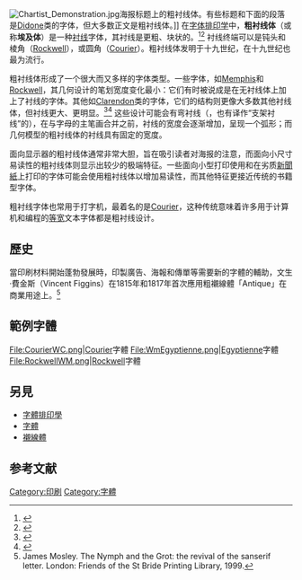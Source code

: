 [[File:Chartist_Demonstration.jpg|thumb]]海报标题上的粗衬线体。有些标题和下面的段落是[[Didone_(typography)|Didone]]类的字体，但大多数正文是粗衬线体。]]
在[[字体排印学|字体排印学]]中，'''粗衬线体'''（或称'''埃及体'''）是一种[[衬线体|衬线]]字体，其衬线是更粗、块状的。<ref name="Gray Slab-serif type design in England 1815-1845">{{cite journal|last1=Gray|first1=Nicolete|authorlink1=Nicolete Gray|title=Slab-serif type design in England 1815-1845|journal=Journal of the Printing Historical Society|date=1980|volume=15|pages=1–35}}</ref><ref name="Twyman">{{cite journal|last1=Twyman|first1=Michael|title=The Bold Idea: The Use of Bold-looking Types in the Nineteenth Century|journal=Journal of the Printing Historical Society|volume=22|issue=107-143}}</ref> 衬线终端可以是钝头和棱角（[[Rockwell_(typeface)|Rockwell]]），或圆角（[[Courier|Courier]]）。粗衬线体发明于十九世纪，在十九世纪也最为流行。

粗衬线体形成了一个很大而又多样的字体类型。一些字体，如[[Memphis_(typeface)|Memphis]]和[[Rockwell_(typeface)|Rockwell]]，其几何设计的笔划宽度变化最小：它们有时被说成是在无衬线体上加上了衬线的字体。其他如[[Clarendon_(typeface)|Clarendon]]类的字体，它们的结构则更像大多数其他衬线体，但衬线更大、更明显。<ref name="Sentinel: historical background">{{cite web|title=Sentinel: historical background|url=http://www.typography.com/fonts/sentinel/history/|publisher=Hoefler & Frere-Jones|accessdate=15 July 2015}}</ref><ref name="Know your type: Clarendon">{{cite web|last1=Challand|first1=Skylar|title=Know your type: Clarendon|url=http://idsgn.org/posts/know-your-type-clarendon/|publisher=IDSGN|accessdate=13 August 2015}}</ref> 这些设计可能会有弯衬线（{{lang|en|bracketed serif}}，也有译作“支架衬线”的），在与字母的主笔画合并之前，衬线的宽度会逐渐增加，呈现一个弧形；而几何模型的粗衬线体的衬线具有固定的宽度。

面向显示器的粗衬线体通常非常大胆，旨在吸引读者对海报的注意，而面向小尺寸易读性的粗衬线体则显示出较少的极端特征。一些面向小型打印使用和在劣质[[新聞紙|新聞紙]]上打印的字体可能会使用粗衬线体以增加易读性，而其他特征更接近传统的书籍型字体。

粗衬线字体也常用于打字机，最着名的是[[Courier|Courier]]，这种传统意味着许多用于计算机和编程的[[等宽字体|等宽]]文本字体都是粗衬线设计。

==歷史==
當印刷材料開始蓬勃發展時，印製廣告、海報和傳單等需要新的字體的輔助，文生·費金斯（Vincent Figgins）在1815年和1817年首次應用粗襯線體「Antique」在商業用途上。<ref>James Mosley. The Nymph and the Grot: the revival of the sanserif letter. London: Friends of the St Bride Printing Library, 1999.</ref>

==範例字體==
<gallery>
File:CourierWC.png|[[Courier|Courier]]字體
File:WmEgyptienne.png|[[Egyptienne|Egyptienne]]字體
File:RockwellWM.png|[[Rockwell|Rockwell]]字體
</gallery>

==另見==
*[[字體排印學|字體排印學]]
*[[字體|字體]]
*[[襯線體|襯線體]]

==参考文献==
{{Reflist}}

{{印刷術語}}
[[Category:印刷|Category:印刷]]
[[Category:字體|Category:字體]]